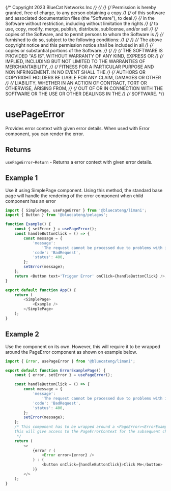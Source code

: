 {/* Copyright 2023 BlueCat Networks Inc */}
{/*  */}
{/* Permission is hereby granted, free of charge, to any person obtaining a copy */}
{/* of this software and associated documentation files (the "Software"), to deal */}
{/* in the Software without restriction, including without limitation the rights */}
{/* to use, copy, modify, merge, publish, distribute, sublicense, and/or sell */}
{/* copies of the Software, and to permit persons to whom the Software is */}
{/* furnished to do so, subject to the following conditions: */}
{/*  */}
{/* The above copyright notice and this permission notice shall be included in all */}
{/* copies or substantial portions of the Software. */}
{/*  */}
{/* THE SOFTWARE IS PROVIDED "AS IS", WITHOUT WARRANTY OF ANY KIND, EXPRESS OR */}
{/* IMPLIED, INCLUDING BUT NOT LIMITED TO THE WARRANTIES OF MERCHANTABILITY, */}
{/* FITNESS FOR A PARTICULAR PURPOSE AND NONINFRINGEMENT. IN NO EVENT SHALL THE */}
{/* AUTHORS OR COPYRIGHT HOLDERS BE LIABLE FOR ANY CLAIM, DAMAGES OR OTHER */}
{/* LIABILITY, WHETHER IN AN ACTION OF CONTRACT, TORT OR OTHERWISE, ARISING FROM, */}
{/* OUT OF OR IN CONNECTION WITH THE SOFTWARE OR THE USE OR OTHER DEALINGS IN THE */}
{/* SOFTWARE. */}

<Meta title='hooks/usePageError' />

# usePageError

Provides error context with given error details. When used with Error component, you can render the error.

## Returns

`usePageError~Return` - Returns a error context with given error details.

## Example 1

Use it using SimplePage component.
Using this method, the standard base page will handle the rendering of
the error component when child component has an error

```js
import { SimplePage, usePageError } from '@bluecateng/limani';
import { Button } from '@bluecateng/pelagos';

function Example() {
    const { setError } = usePageError();
    const handleButtonClick = () => {
        const message = {
            'message':
                'The request cannot be processed due to problems with its content.',
            'code': 'BadRequest',
            'status': 400,
        };
        setError(message);
    };
    return <Button text='Trigger Error' onClick={handleButtonClick} />;
}

export default function App() {
    return (
        <SimplePage>
            <Example />
        </SimplePage>
    );
}
```

## Example 2

Use the component on its own. However, this will require it to be wrapped around the PageError component as
shown on example below.

```js
import { Error, usePageError } from '@bluecateng/limani';

export default function ErrorExamplePage() {
    const { error, setError } = usePageError();

    const handleButtonClick = () => {
        const message = {
            'message':
                'The request cannot be processed due to problems with its content.',
            'code': 'BadRequest',
            'status': 400,
        };
        setError(message);
    };
    /* This component has to be wrapped around a <PageError><ErrorExamplePage/></PageError> since
    this will give access to the PageErrorContext for the subsequent children components.
     */
    return (
        <>
            {error ? (
                <Error error={error} />
            ) : (
                <button onClick={handleButtonClick}>Click Me</button>
            )}
        </>
    );
}
```

